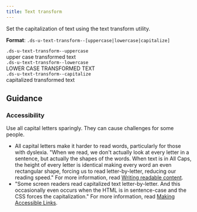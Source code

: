 ```yaml
---
title: Text transform
---
```


Set the capitalization of text using the text transform utility.

**Format**: `.ds-u-text-transform--[uppercase|lowercase|capitalize]`

 <EmbeddedExample id="1">
  <section class="example-list">
    <article>
      <code class="ds-margin-bottom--1">.ds-u-text-transform--uppercase</code>
      <div class="ds-u-text-transform--uppercase">upper case transformed text</div>
    </article>
    <article>
      <code class="ds-margin-bottom--1">.ds-u-text-transform--lowercase</code>
      <div class="ds-u-text-transform--lowercase">LOWER CASE TRANSFORMED TEXT</div>
    </article>
    <article>
      <code class="ds-margin-bottom--1">.ds-u-text-transform--capitalize</code>
      <div class="ds-u-text-transform--capitalize">capitalized transformed text</div>
    </article>
  </section>
</EmbeddedExample>

## Guidance

### Accessibility

Use all capital letters sparingly. They can cause challenges for some people.

- All capital letters make it harder to read words, particularly for those with dyslexia. "When we read, we don't actually look at every letter in a sentence, but actually the shapes of the words. When text is in All Caps, the height of every letter is identical making every word an even rectangular shape, forcing us to read letter-by-letter, reducing our reading speed." For more information, read [Writing readable content](https://www.mity.com.au/blog/writing-readable-content-and-why-all-caps-is-so-hard-to-read).
- "Some screen readers read capitalized text letter-by-letter. And this occasionally even occurs when the HTML is in sentence-case and the CSS forces the capitalization." For more information, read [Making Accessible Links](https://www.sitepoint.com/15-rules-making-accessible-links/).
